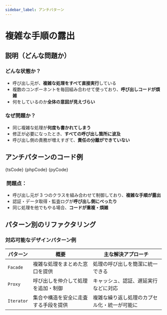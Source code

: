 ```yaml
---
sidebar_label: アンチパターン
---
```




# 複雑な手順の露出

## 説明（どんな問題か）

### どんな状態か？

- 呼び出し元が、**複雑な処理をすべて直接実行**している
- 複数のコンポーネントを毎回組み合わせて使っており、**呼び出しコードが煩雑**
- 何をしているのか**全体の意図が見えづらい**

### なぜ問題か？

- 同じ複雑な処理が**何度も書かれてしまう**
- 修正が必要になったとき、**すべての呼び出し箇所に波及**
- 呼び出し側の責務が増えすぎて、**責任の分離ができていない**

## アンチパターンのコード例

<Tabs groupId="language">
  <TabItem value="ts" label="TypeScript">
    <CodeBlock language="ts">{tsCode}</CodeBlock>
  </TabItem>
  <TabItem value="php" label="PHP">
    <CodeBlock language="php">{phpCode}</CodeBlock>
  </TabItem>
  <TabItem value="python" label="Python">
    <CodeBlock language="python">{pyCode}</CodeBlock>
  </TabItem>
</Tabs>

### ️ 問題点：

- 呼び出し元が 3 つのクラスを組み合わせて制御しており、**複雑な手順が露出**
- 認証・データ取得・監査ログが**呼び出し側にべったり**
- 同じ処理を他でもやる場合、**コードが重複・煩雑**

## パターン別のリファクタリング

### 対応可能なデザインパターン例

| パターン   | 概要                                 | 主な解決アプローチ                           |
| ---------- | ------------------------------------ | -------------------------------------------- |
| `Facade`   | 複雑な処理をまとめた窓口を提供       | 処理の呼び出しを簡潔に統一できる             |
| `Proxy`    | 呼び出しを仲介して処理を追加・制御   | キャッシュ、認証、遅延実行などに対応         |
| `Iterator` | 集合や構造を安全に走査する手段を提供 | 複雑な繰り返し処理のカプセル化・統一が可能に |
